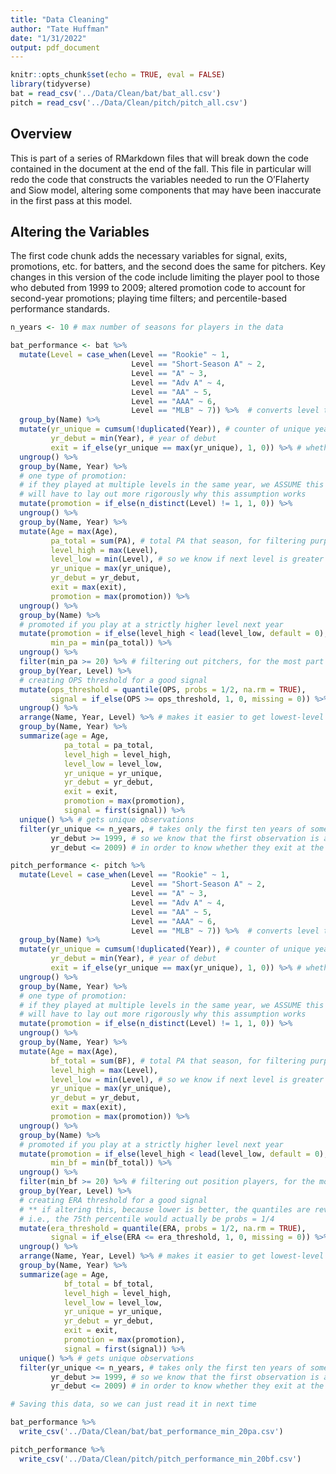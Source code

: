 ```yaml
---
title: "Data Cleaning"
author: "Tate Huffman"
date: "1/31/2022"
output: pdf_document
---
```


```r
knitr::opts_chunk$set(echo = TRUE, eval = FALSE)
library(tidyverse)
bat = read_csv('../Data/Clean/bat/bat_all.csv')
pitch = read_csv('../Data/Clean/pitch/pitch_all.csv')
```

## Overview

This is part of a series of RMarkdown files that will break down the code contained in the document at the end of the fall. This file in particular will redo the code that constructs the variables needed to run the O'Flaherty and Siow model, altering some components that may have been inaccurate in the first pass at this model. 

## Altering the Variables

The first code chunk adds the necessary variables for signal, exits, promotions, etc. for batters, and the second does the same for pitchers. Key changes in this version of the code include limiting the player pool to those who debuted from 1999 to 2009; altered promotion code to account for second-year promotions; playing time filters; and percentile-based performance standards.

```r

n_years <- 10 # max number of seasons for players in the data

bat_performance <- bat %>%
  mutate(Level = case_when(Level == "Rookie" ~ 1,
                           Level == "Short-Season A" ~ 2,
                           Level == "A" ~ 3,
                           Level == "Adv A" ~ 4,
                           Level == "AA" ~ 5,
                           Level == "AAA" ~ 6,
                           Level == "MLB" ~ 7)) %>%  # converts level to scalar for computation
  group_by(Name) %>% 
  mutate(yr_unique = cumsum(!duplicated(Year)), # counter of unique year played
         yr_debut = min(Year), # year of debut
         exit = if_else(yr_unique == max(yr_unique), 1, 0)) %>% # whether they exited
  ungroup() %>%
  group_by(Name, Year) %>% 
  # one type of promotion:
  # if they played at multiple levels in the same year, we ASSUME this is a promotion
  # will have to lay out more rigorously why this assumption works
  mutate(promotion = if_else(n_distinct(Level) != 1, 1, 0)) %>%
  ungroup() %>%
  group_by(Name, Year) %>% 
  mutate(Age = max(Age),
         pa_total = sum(PA), # total PA that season, for filtering purposes
         level_high = max(Level),
         level_low = min(Level), # so we know if next level is greater (for promotions)
         yr_unique = max(yr_unique),
         yr_debut = yr_debut,
         exit = max(exit),
         promotion = max(promotion)) %>% 
  ungroup() %>% 
  group_by(Name) %>% 
  # promoted if you play at a strictly higher level next year
  mutate(promotion = if_else(level_high < lead(level_low, default = 0), 1, promotion),
         min_pa = min(pa_total)) %>% 
  ungroup() %>% 
  filter(min_pa >= 20) %>% # filtering out pitchers, for the most part
  group_by(Year, Level) %>% 
  # creating OPS threshold for a good signal
  mutate(ops_threshold = quantile(OPS, probs = 1/2, na.rm = TRUE),
         signal = if_else(OPS >= ops_threshold, 1, 0, missing = 0)) %>% 
  ungroup() %>% 
  arrange(Name, Year, Level) %>% # makes it easier to get lowest-level signal (our signal)
  group_by(Name, Year) %>% 
  summarize(age = Age,
            pa_total = pa_total,
            level_high = level_high,
            level_low = level_low,
            yr_unique = yr_unique,
            yr_debut = yr_debut,
            exit = exit,
            promotion = max(promotion),
            signal = first(signal)) %>% 
  unique() %>% # gets unique observations
  filter(yr_unique <= n_years, # takes only the first ten years of someone's career
         yr_debut >= 1999, # so we know that the first observation is a debut
         yr_debut <= 2009) # in order to know whether they exit at the end

```

```r

pitch_performance <- pitch %>%
  mutate(Level = case_when(Level == "Rookie" ~ 1,
                           Level == "Short-Season A" ~ 2,
                           Level == "A" ~ 3,
                           Level == "Adv A" ~ 4,
                           Level == "AA" ~ 5,
                           Level == "AAA" ~ 6,
                           Level == "MLB" ~ 7)) %>%  # converts level to scalar for computation
  group_by(Name) %>% 
  mutate(yr_unique = cumsum(!duplicated(Year)), # counter of unique year played
         yr_debut = min(Year), # year of debut
         exit = if_else(yr_unique == max(yr_unique), 1, 0)) %>% # whether they exited
  ungroup() %>%
  group_by(Name, Year) %>% 
  # one type of promotion:
  # if they played at multiple levels in the same year, we ASSUME this is a promotion
  # will have to lay out more rigorously why this assumption works
  mutate(promotion = if_else(n_distinct(Level) != 1, 1, 0)) %>%
  ungroup() %>%
  group_by(Name, Year) %>% 
  mutate(Age = max(Age),
         bf_total = sum(BF), # total PA that season, for filtering purposes
         level_high = max(Level),
         level_low = min(Level), # so we know if next level is greater (for promotions)
         yr_unique = max(yr_unique),
         yr_debut = yr_debut,
         exit = max(exit),
         promotion = max(promotion)) %>% 
  ungroup() %>% 
  group_by(Name) %>% 
  # promoted if you play at a strictly higher level next year
  mutate(promotion = if_else(level_high < lead(level_low, default = 0), 1, promotion),
         min_bf = min(bf_total)) %>% 
  ungroup() %>% 
  filter(min_bf >= 20) %>% # filtering out position players, for the most part
  group_by(Year, Level) %>% 
  # creating ERA threshold for a good signal
  # ** if altering this, because lower is better, the quantiles are reversed **
  # i.e., the 75th percentile would actually be probs = 1/4
  mutate(era_threshold = quantile(ERA, probs = 1/2, na.rm = TRUE),
         signal = if_else(ERA <= era_threshold, 1, 0, missing = 0)) %>% 
  ungroup() %>% 
  arrange(Name, Year, Level) %>% # makes it easier to get lowest-level signal (our signal)
  group_by(Name, Year) %>% 
  summarize(age = Age,
            bf_total = bf_total,
            level_high = level_high,
            level_low = level_low,
            yr_unique = yr_unique,
            yr_debut = yr_debut,
            exit = exit,
            promotion = max(promotion),
            signal = first(signal)) %>% 
  unique() %>% # gets unique observations
  filter(yr_unique <= n_years, # takes only the first ten years of someone's career
         yr_debut >= 1999, # so we know that the first observation is a debut
         yr_debut <= 2009) # in order to know whether they exit at the end

```

```r

# Saving this data, so we can just read it in next time

bat_performance %>% 
  write_csv('../Data/Clean/bat/bat_performance_min_20pa.csv')

pitch_performance %>% 
  write_csv('../Data/Clean/pitch/pitch_performance_min_20bf.csv')

```

